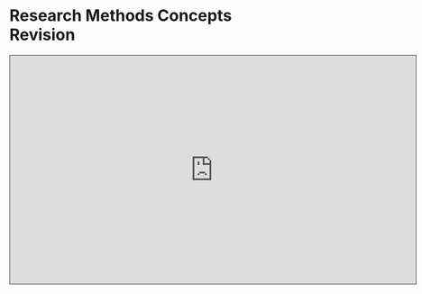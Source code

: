 # Research Methods Concepts Revision

<iframe src="https://teesside.hosted.panopto.com/Panopto/Pages/Embed.aspx?id=8e6af012-9d1d-411b-81a7-ac2c00d35e1f&autoplay=false&offerviewer=true&showtitle=true&showbrand=false&start=0&interactivity=all" height="405" width="720" style="border: 1px solid #464646;" allowfullscreen allow="autoplay"></iframe>